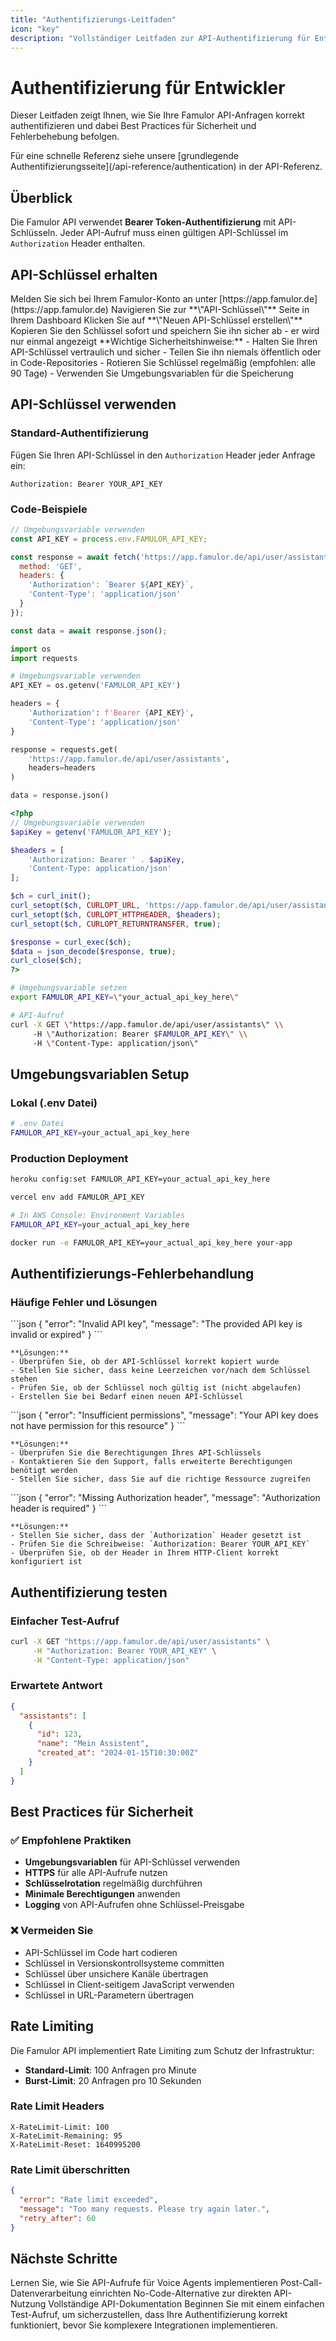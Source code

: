 ```yaml
---
title: "Authentifizierungs-Leitfaden"
icon: "key"
description: "Vollständiger Leitfaden zur API-Authentifizierung für Entwickler"
---
```


# Authentifizierung für Entwickler

Dieser Leitfaden zeigt Ihnen, wie Sie Ihre Famulor API-Anfragen korrekt authentifizieren und dabei Best Practices für Sicherheit und Fehlerbehebung befolgen.

<Info>
Für eine schnelle Referenz siehe unsere [grundlegende Authentifizierungsseite](/api-reference/authentication) in der API-Referenz.
</Info>

## Überblick

Die Famulor API verwendet **Bearer Token-Authentifizierung** mit API-Schlüsseln. Jeder API-Aufruf muss einen gültigen API-Schlüssel im `Authorization` Header enthalten.

## API-Schlüssel erhalten

<Steps>
  <Step title="Dashboard öffnen">
    Melden Sie sich bei Ihrem Famulor-Konto an unter [https://app.famulor.de](https://app.famulor.de)
  </Step>
  <Step title="API-Schlüssel Seite">
    Navigieren Sie zur **\"API-Schlüssel\"** Seite in Ihrem Dashboard
  </Step>
  <Step title="Schlüssel erstellen">
    Klicken Sie auf **\"Neuen API-Schlüssel erstellen\"**
  </Step>
  <Step title="Sicher speichern">
    Kopieren Sie den Schlüssel sofort und speichern Sie ihn sicher ab - er wird nur einmal angezeigt
  </Step>
</Steps>

<Warning>
**Wichtige Sicherheitshinweise:**
- Halten Sie Ihren API-Schlüssel vertraulich und sicher
- Teilen Sie ihn niemals öffentlich oder in Code-Repositories
- Rotieren Sie Schlüssel regelmäßig (empfohlen: alle 90 Tage)
- Verwenden Sie Umgebungsvariablen für die Speicherung
</Warning>

## API-Schlüssel verwenden

### Standard-Authentifizierung

Fügen Sie Ihren API-Schlüssel in den `Authorization` Header jeder Anfrage ein:

```
Authorization: Bearer YOUR_API_KEY
```

### Code-Beispiele

<CodeGroup>

```javascript JavaScript/Node.js
// Umgebungsvariable verwenden
const API_KEY = process.env.FAMULOR_API_KEY;

const response = await fetch('https://app.famulor.de/api/user/assistants', {
  method: 'GET',
  headers: {
    'Authorization': `Bearer ${API_KEY}`,
    'Content-Type': 'application/json'
  }
});

const data = await response.json();
```

```python Python
import os
import requests

# Umgebungsvariable verwenden
API_KEY = os.getenv('FAMULOR_API_KEY')

headers = {
    'Authorization': f'Bearer {API_KEY}',
    'Content-Type': 'application/json'
}

response = requests.get(
    'https://app.famulor.de/api/user/assistants',
    headers=headers
)

data = response.json()
```

```php PHP
<?php
// Umgebungsvariable verwenden
$apiKey = getenv('FAMULOR_API_KEY');

$headers = [
    'Authorization: Bearer ' . $apiKey,
    'Content-Type: application/json'
];

$ch = curl_init();
curl_setopt($ch, CURLOPT_URL, 'https://app.famulor.de/api/user/assistants');
curl_setopt($ch, CURLOPT_HTTPHEADER, $headers);
curl_setopt($ch, CURLOPT_RETURNTRANSFER, true);

$response = curl_exec($ch);
$data = json_decode($response, true);
curl_close($ch);
?>
```

```bash cURL
# Umgebungsvariable setzen
export FAMULOR_API_KEY=\"your_actual_api_key_here\"

# API-Aufruf
curl -X GET \"https://app.famulor.de/api/user/assistants\" \\
     -H \"Authorization: Bearer $FAMULOR_API_KEY\" \\
     -H \"Content-Type: application/json\"
```

</CodeGroup>

## Umgebungsvariablen Setup

### Lokal (.env Datei)

```bash
# .env Datei
FAMULOR_API_KEY=your_actual_api_key_here
```

### Production Deployment

<CodeGroup>

```bash Heroku
heroku config:set FAMULOR_API_KEY=your_actual_api_key_here
```

```bash Vercel
vercel env add FAMULOR_API_KEY
```

```bash AWS Lambda
# In AWS Console: Environment Variables
FAMULOR_API_KEY=your_actual_api_key_here
```

```bash Docker
docker run -e FAMULOR_API_KEY=your_actual_api_key_here your-app
```

</CodeGroup>

## Authentifizierungs-Fehlerbehandlung

### Häufige Fehler und Lösungen

<AccordionGroup>
  <Accordion title="401 Unauthorized - Ungültiger API-Schlüssel">
    ```json
    {
      "error": "Invalid API key",
      "message": "The provided API key is invalid or expired"
    }
    ```
    
    **Lösungen:**
    - Überprüfen Sie, ob der API-Schlüssel korrekt kopiert wurde
    - Stellen Sie sicher, dass keine Leerzeichen vor/nach dem Schlüssel stehen
    - Prüfen Sie, ob der Schlüssel noch gültig ist (nicht abgelaufen)
    - Erstellen Sie bei Bedarf einen neuen API-Schlüssel
  </Accordion>

  <Accordion title="403 Forbidden - Fehlende Berechtigung">
    ```json
    {
      "error": "Insufficient permissions",
      "message": "Your API key does not have permission for this resource"
    }
    ```
    
    **Lösungen:**
    - Überprüfen Sie die Berechtigungen Ihres API-Schlüssels
    - Kontaktieren Sie den Support, falls erweiterte Berechtigungen benötigt werden
    - Stellen Sie sicher, dass Sie auf die richtige Ressource zugreifen
  </Accordion>

  <Accordion title="Missing Authorization Header">
    ```json
    {
      "error": "Missing Authorization header",
      "message": "Authorization header is required"
    }
    ```
    
    **Lösungen:**
    - Stellen Sie sicher, dass der `Authorization` Header gesetzt ist
    - Prüfen Sie die Schreibweise: `Authorization: Bearer YOUR_API_KEY`
    - Überprüfen Sie, ob der Header in Ihrem HTTP-Client korrekt konfiguriert ist
  </Accordion>
</AccordionGroup>

## Authentifizierung testen

### Einfacher Test-Aufruf

```bash
curl -X GET "https://app.famulor.de/api/user/assistants" \
     -H "Authorization: Bearer YOUR_API_KEY" \
     -H "Content-Type: application/json"
```

### Erwartete Antwort

```json
{
  "assistants": [
    {
      "id": 123,
      "name": "Mein Assistent",
      "created_at": "2024-01-15T10:30:00Z"
    }
  ]
}
```

## Best Practices für Sicherheit

### ✅ Empfohlene Praktiken

- **Umgebungsvariablen** für API-Schlüssel verwenden
- **HTTPS** für alle API-Aufrufe nutzen  
- **Schlüsselrotation** regelmäßig durchführen
- **Minimale Berechtigungen** anwenden
- **Logging** von API-Aufrufen ohne Schlüssel-Preisgabe

### ❌ Vermeiden Sie

- API-Schlüssel im Code hart codieren
- Schlüssel in Versionskontrollsysteme committen
- Schlüssel über unsichere Kanäle übertragen
- Schlüssel in Client-seitigem JavaScript verwenden
- Schlüssel in URL-Parametern übertragen

## Rate Limiting

Die Famulor API implementiert Rate Limiting zum Schutz der Infrastruktur:

- **Standard-Limit**: 100 Anfragen pro Minute
- **Burst-Limit**: 20 Anfragen pro 10 Sekunden

### Rate Limit Headers

```http
X-RateLimit-Limit: 100
X-RateLimit-Remaining: 95
X-RateLimit-Reset: 1640995200
```

### Rate Limit überschritten

```json
{
  "error": "Rate limit exceeded",
  "message": "Too many requests. Please try again later.",
  "retry_after": 60
}
```

## Nächste Schritte

<CardGroup cols={2}>
  <Card title="Ersten Anruf tätigen" icon="phone" href="/api-reference/calls/make">
    Lernen Sie, wie Sie API-Aufrufe für Voice Agents implementieren
  </Card>
  <Card title="Webhook-Integration" icon="webhook" href="/api-reference/webhooks/post-call">
    Post-Call-Datenverarbeitung einrichten
  </Card>
  <Card title="Automatisierungsplattform" icon="wand-magic-sparkles" href="/automation-platform/introduction">
    No-Code-Alternative zur direkten API-Nutzung
  </Card>
  <Card title="API Referenz" icon="book" href="/api-reference/introduction">
    Vollständige API-Dokumentation
  </Card>
</CardGroup>

<Tip>
Beginnen Sie mit einem einfachen Test-Aufruf, um sicherzustellen, dass Ihre Authentifizierung korrekt funktioniert, bevor Sie komplexere Integrationen implementieren.
</Tip>